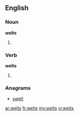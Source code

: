 ==English==

===Noun===
'''welts'''
# {{plural of|[[welt]]}}

===Verb===
'''welts'''

# {{third-person singular of|[[welt]]}}

===Anagrams===
* [[swelt#English|swelt]]

[[ar:welts]]
[[fr:welts]]
[[my:welts]]
[[vi:welts]]